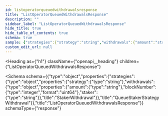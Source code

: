 ```yaml
---
id: listoperatorqueuedwithdrawalsresponse
title: "ListOperatorQueuedWithdrawalsResponse"
description: ""
sidebar_label: "ListOperatorQueuedWithdrawalsResponse"
hide_title: true
hide_table_of_contents: true
schema: true
sample: {"strategies":{"strategy":"string","withdrawals":{"amount":"string","blockNumber":0,"staker":"string"}}}
custom_edit_url: null
---
```



<Heading
  as={"h1"}
  className={"openapi__heading"}
  children={"ListOperatorQueuedWithdrawalsResponse"}
>
</Heading>





<Schema
  schema={{"type":"object","properties":{"strategies":{"type":"object","properties":{"strategy":{"type":"string"},"withdrawals":{"type":"object","properties":{"amount":{"type":"string"},"blockNumber":{"type":"integer","format":"uint64"},"staker":{"type":"string"}},"title":"StakerWithdrawal"}},"title":"QueueStakerStrategyWithdrawal"}},"title":"ListOperatorQueuedWithdrawalsResponse"}}
  schemaType={"response"}
>
  
</Schema>
            